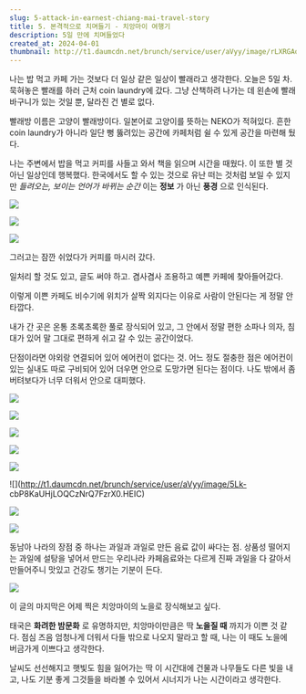 ```yaml
---
slug: 5-attack-in-earnest-chiang-mai-travel-story
title: 5. 본격적으로 치며들기 - 치앙마이 여행기
description: 5일 만에 치며들었다
created_at: 2024-04-01
thumbnail: http://t1.daumcdn.net/brunch/service/user/aVyy/image/rLXRGAqPOT97Vn0QRsuSRUWIhl8.HEIC
---
```


나는 밥 먹고 카페 가는 것보다 더 일상 같은 일상이 빨래라고 생각한다. 오늘은 5일 차. 묵혀놓은 빨래를 하러 근처 coin
laundry에 갔다. 그냥 산책하려 나가는 데 왼손에 빨래바구니가 있는 것일 뿐, 달라진 건 별로 없다.

빨래방 이름은 고양이 빨래방이다. 일본어로 고양이를 뜻하는 NEKO가 적혀있다. 흔한 coin laundry가 아니라 일단 뻥 뚫려있는
공간에 카페처럼 쉴 수 있게 공간을 마련해 뒀다.

나는 주변에서 밥을 먹고 커피를 사들고 와서 책을 읽으며 시간을 때웠다. 이 또한 별 것 아닌 일상인데 행복했다. 한국에서도 할 수 있는
것으로 유난 떠는 것처럼 보일 수 있지만 _들려오는, 보이는 언어가 바뀌는 순간_ 이는 **정보** 가 아닌 **풍경** 으로 인식된다.

![](http://t1.daumcdn.net/brunch/service/user/aVyy/image/NWMBgmfUL6VwxbZvlE1yCbv3RDA.HEIC)

![](http://t1.daumcdn.net/brunch/service/user/aVyy/image/FdxtMTQNVAgjyfHsHVcKDcmbKP4.HEIC)

![](http://t1.daumcdn.net/brunch/service/user/aVyy/image/L4jy6LLxX2h903fEX7EFnP8TRe4.HEIC)

그러고는 잠깐 쉬었다가 커피를 마시러 갔다.

일처리 할 것도 있고, 글도 써야 하고. 겸사겸사 조용하고 예쁜 카페에 찾아들어갔다.

이렇게 이쁜 카페도 비수기에 위치가 살짝 외지다는 이유로 사람이 안된다는 게 정말 안타깝다.

내가 간 곳은 온통 초록초록한 풀로 장식되어 있고, 그 안에서 정말 편한 소파나 의자, 침대가 있어 말 그대로 편하게 쉬고 갈 수 있는
공간이었다.

단점이라면 야외랑 연결되어 있어 에어컨이 없다는 것. 어느 정도 절충한 점은 에어컨이 있는 실내도 따로 구비되어 있어 더우면 안으로 도망가면
된다는 점이다. 나도 밖에서 좀 버텨보다가 너무 더워서 안으로 대피했다.

![](http://t1.daumcdn.net/brunch/service/user/aVyy/image/wzY7ScxFCNw_aJkYHzsm6LSVJQc.HEIC)

![](http://t1.daumcdn.net/brunch/service/user/aVyy/image/NX7Wps_0yt6tjKMe9WqG4wtre_8.HEIC)

![](http://t1.daumcdn.net/brunch/service/user/aVyy/image/8OrjMT_GAzZE63Yea3rAbwNiAwc.HEIC)

![](http://t1.daumcdn.net/brunch/service/user/aVyy/image/Lnnuc4MRcIs00TIBOGP_h4HiShM.HEIC)

![](http://t1.daumcdn.net/brunch/service/user/aVyy/image/dk9hn3PCUze5YYu6RrV1mT9ah8o.HEIC)

![](http://t1.daumcdn.net/brunch/service/user/aVyy/image/5Lk-
cbP8KaUHjLOQCzNrQ7FzrX0.HEIC)

![](http://t1.daumcdn.net/brunch/service/user/aVyy/image/CIB9Yo6fUjJwPUZEwutVOJ7GIsw.HEIC)

![](http://t1.daumcdn.net/brunch/service/user/aVyy/image/GD0o9M8SGdURXK4y695NgKgAWsQ.HEIC)

동남아 나라의 장점 중 하나는 과일과 과일로 만든 음료 값이 싸다는 점. 상품성 떨어지는 과일에 설탕을 넣어서 만드는 우리나라 카페음료와는
다르게 진짜 과일을 다 갈아서 만들어주니 맛있고 건강도 챙기는 기분이 든다.

![](http://t1.daumcdn.net/brunch/service/user/aVyy/image/JU9YSSjpIgTuJXxMzzodiA70EQU.HEIC)

이 글의 마지막은 어제 찍은 치앙마이의 노을로 장식해보고 싶다.

태국은 **화려한 밤문화** 로 유명하지만, 치앙마이만큼은 딱 **노을질 때** 까지가 이쁜 것 같다. 점심 즈음 엄청나게 더워서 다들
밖으로 나오지 말라고 할 때, 나는 이 때도 노을에 버금가게 이쁘다고 생각한다.

날씨도 선선해지고 햇빛도 힘을 잃어가는 딱 이 시간대에 건물과 나무들도 다른 빛을 내고, 나도 기분 좋게 그것들을 바라볼 수 있어서 시너지가
나는 시간이라고 생각한다.
